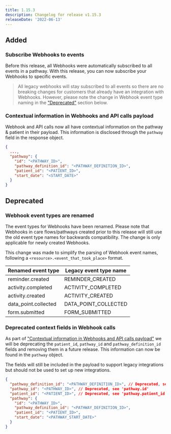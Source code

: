 ```yaml
---
title: 1.15.3
description: Changelog for release v1.15.3
releaseDate: '2022-06-13'
---
```


## Added

### Subscribe Webhooks to events

Before this release, all Webhooks were automatically subscribed to all events in a pathway. With this release, you can now subscribe your Webhooks to specific events.

> All legacy webhooks will stay subscribed to all events so there are no breaking changes for customers that already have an integration with Webhooks. However, please note the change in Webhook event type naming in the ["Deprecated"](#deprecated) section below.

### Contextual information in Webhooks and API calls payload

Webhook and API calls now all have contextual information on the pathway & patient in their payload. This information is disclosed through the `pathway` field in the response object.

```json
{
  ...,
  "pathway": {
    "id": "<PATHWAY_ID>",
    "pathway_definition_id": "<PATHWAY_DEFINITION_ID>",
    "patient_id": "<PATIENT_ID>",
    "start_date": "<START_DATE>"
  }
}
```

## Deprecated

### Webhook event types are renamed

The event types for Webhooks have been renamed. Please note that Webhooks in care flows/pathways created prior to this release will still use the old event type names for backwards compatibility. The change is only applicable for newly created Webhooks.

This change was made to simplify the parsing of Webhook event names, following a `<resource>.<event_that_took_place>` format.

<div className="table-wrapper">
  <table>
    <thead>
      <tr>
        <th>Renamed event type</th>
        <th>Legacy event type name</th>
      </tr>
    </thead>
    <tbody>
      <tr>
        <td>reminder.created</td>
        <td>REMINDER_CREATED</td>
      </tr>
      <tr>
        <td>activity.completed</td>
        <td>ACTIVITY_COMPLETED</td>
      </tr>
      <tr>
        <td>activity.created</td>
        <td>ACTIVITY_CREATED</td>
      </tr>
      <tr>
        <td>data_point.collected</td>
        <td>DATA_POINT_COLLECTED</td>
      </tr>
      <tr>
        <td>form.submitted</td>
        <td>FORM_SUBMITTED</td>
      </tr>
    </tbody>
  </table>
</div>

### Deprecated context fields in Webhook calls

As part of ["Contextual information in Webhooks and API calls payload"](#contextual-information-in-webhooks-and-api-calls-payload) we will be deprecating the `patient_id`, `pathway_id` and `pathway_definition_id` fields and removing them in a future release. This information can now be found in the `pathway` object.

The fields will still be included in the payload to support legacy integrations but should not be used to set up new integrations.

```json
{
  "pathway_definition_id": "<PATHWAY_DEFINITION_ID>", // Deprecated, see 'pathway.pathway_definition_id'
  "pathway_id": "<PATHWAY_ID>", // Deprecated, see 'pathway.id'
  "patient_id": "<PATIENT_ID>", // Deprecated, see 'pathway.patient_id'
  "pathway": {
    "id": "<PATHWAY_ID>",
    "pathway_definition_id": "<PATHWAY_DEFINITION_ID>",
    "patient_id": "<PATIENT_ID>",
    "start_date": "<PATHWAY_START_DATE>"
  }
}
```
